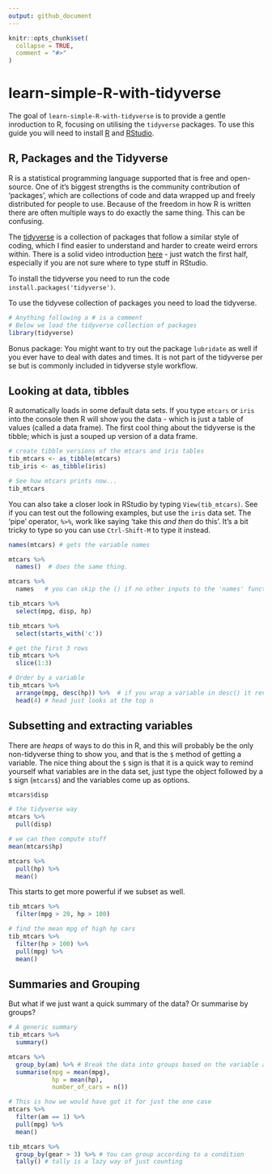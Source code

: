 ```yaml
---
output: github_document
---
```



```r
knitr::opts_chunk$set(
  collapse = TRUE,
  comment = "#>"
)
```

# learn-simple-R-with-tidyverse

The goal of `learn-simple-R-with-tidyverse` is to provide a gentle inroduction to R, focusing on utilising the `tidyverse` packages. To use this guide you will need to install [R](https://www.r-project.org/) and [RStudio](https://rstudio.com/).

## R, Packages and the Tidyverse

R is a statistical programming language supported that is free and open-source. One of it's biggest strengths is the community contribution of 'packages', which are collections of code and data wrapped up and freely distributed for people to use. Because of the freedom in how R is written there are often multiple ways to do exactly the same thing. This can be confusing.

The [tidyverse](https://www.tidyverse.org/) is a collection of packages that follow a similar style of coding, which I find easier to understand and harder to create weird errors within. There is a solid video introduction [here](https://www.youtube.com/watch?v=WM2hctrlMts) - just watch the first half, especially if you are not sure where to type stuff in RStudio.

To install the tidyverse you need to run the code `install.packages('tidyverse')`. 

To use the tidyvese collection of packages you need to load the tidyverse. 


``` r
# Anything following a # is a comment
# Below we load the tidyverse collection of packages
library(tidyverse)
```

Bonus package: You might want to try out the package `lubridate` as well if you ever have to deal with dates and times. It is not part of the tidyverse per se but is commonly included in tidyverse style workflow. 


## Looking at data, tibbles

R automatically loads in some default data sets. If you type `mtcars` or `iris` into the console then R will show you the data - which is just a table of values (called a data frame). The first cool thing about the tidyverse is the tibble; which is just a souped up version of a data frame. 

``` r
# create tibble versions of the mtcars and iris tables
tib_mtcars <- as_tibble(mtcars)
tib_iris <- as_tibble(iris)

# See how mtcars prints now...
tib_mtcars
```

You can also take a closer look in RStudio by typing `View(tib_mtcars)`. See if you can test out the following examples, but use the `iris` data set. The 'pipe' operator, ` %>% `, work like saying 'take this _and then_ do this'. It's a bit tricky to type so you can use `Ctrl-Shift-M` to type it instead.


``` r
names(mtcars) # gets the variable names

mtcars %>% 
  names()  # does the same thing. 

mtcars %>% 
  names   # you can skip the () if no other inputs to the 'names' function are needed

tib_mtcars %>% 
  select(mpg, disp, hp)

tib_mtcars %>% 
  select(starts_with('c'))

# get the first 3 rows
tib_mtcars %>% 
  slice(1:3)

# Order by a variable
tib_mtcars %>% 
  arrange(mpg, desc(hp)) %>%  # if you wrap a variable in desc() it reverses the order 
  head(4) # head just looks at the top n
```

## Subsetting and extracting variables

There are *heaps* of ways to do this in R, and this will probably be the only non-tidyverse thing to show you, and that is the `$` method of getting a variable. The nice thing about the `$` sign is that it is a quick way to remind yourself what variables are in the data set, just type the object followed by a `$` sign (`mtcars$`) and the variables come up as options.

``` r
mtcars$disp

# the tidyverse way
mtcars %>% 
  pull(disp)

# we can then compute stuff
mean(mtcars$hp)

mtcars %>% 
  pull(hp) %>% 
  mean()
```

This starts to get more powerful if we subset as well.

``` r
tib_mtcars %>% 
  filter(mpg > 20, hp > 100)

# find the mean mpg of high hp cars
tib_mtcars %>% 
  filter(hp > 100) %>% 
  pull(mpg) %>% 
  mean()
```

## Summaries and Grouping

But what if we just want a quick summary of the data? Or summarise by groups?

``` r
# A generic summary
tib_mtcars %>% 
  summary()

mtcars %>% 
  group_by(am) %>% # Break the data into groups based on the variable am
  summarise(mpg = mean(mpg),
            hp = mean(hp),
            number_of_cars = n())

# This is how we would have got it for just the one case
mtcars %>% 
  filter(am == 1) %>% 
  pull(mpg) %>% 
  mean()

tib_mtcars %>% 
  group_by(gear > 3) %>% # You can group according to a condition
  tally() # tally is a lazy way of just counting 
```